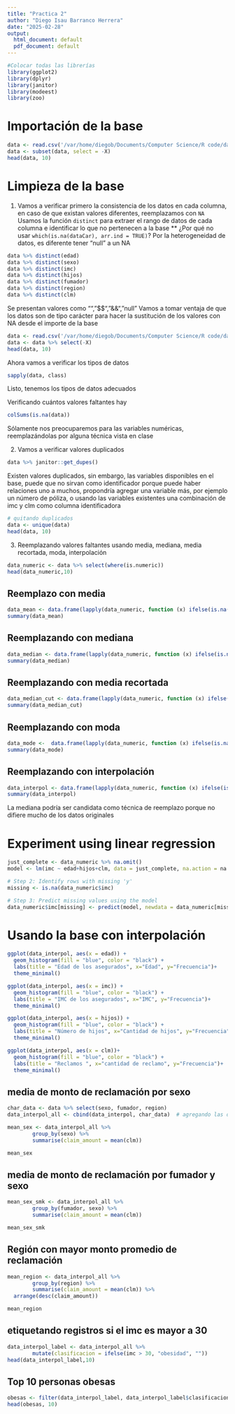 ```yaml
---
title: "Practica 2"
author: "Diego Isau Barranco Herrera"
date: "2025-02-28"
output:
  html_document: default
  pdf_document: default
---
```


```r
#Colocar todas las librerías 
library(ggplot2)
library(dplyr)
library(janitor)
library(modeest)
library(zoo)
```

# Importación de la base

```r
data <- read.csv('/var/home/diegob/Documents/Computer Science/R code/data_prac_2 1.csv')
data <- subset(data, select = -X)
head(data, 10)
```

# Limpieza de la base

1. Vamos a verificar primero la consistencia de los datos en cada columna, en caso de que existan valores diferentes,
reemplazamos con `NA`
Usamos la función `distinct` para extraer el rango de datos de cada columna e identificar lo que no pertenecen a la base
** ¿Por qué no usar `which(is.na(dataCar), arr.ind = TRUE)`? Por la heterogeneidad de datos, es diferente tener "null" a un NA


```r
data %>% distinct(edad)
data %>% distinct(sexo)
data %>% distinct(imc)
data %>% distinct(hijos)
data %>% distinct(fumador)
data %>% distinct(region)
data %>% distinct(clm)


```

Se presentan valores como "", "$$", "&&", "null"
Vamos a tomar ventaja de que los datos son de tipo carácter para hacer la sustitución de los valores con NA desde el importe de la base

```r
data <- read.csv('/var/home/diegob/Documents/Computer Science/R code/data_prac_2 1.csv', na.strings = c("", "$$", "&&", "null", stringsAsFactor = FALSE))
data <- data %>% select(-X)
head(data, 10)
```

Ahora vamos a verificar los tipos de datos

```r
sapply(data, class)
```

Listo, tenemos los tipos de datos adecuados

Verificando cuántos valores faltantes hay

```r
colSums(is.na(data))
```
Sólamente nos preocuparemos para las variables numéricas, reemplazándolas por alguna técnica vista en clase

2. Vamos a verificar valores duplicados

```r
data %>% janitor::get_dupes()
```

Existen valores duplicados, sin embargo, las variables disponibles en el base, puede que no sirvan como identificador
porque puede haber relaciones uno a muchos, propondría agregar una variable más, por ejemplo un número de póliza,
o usando las variables existentes una combinación de imc y clm como columna identificadora

```r
# quitando duplicados
data <- unique(data)
head(data, 10)
```
3. Reemplazando valores faltantes usando media, mediana, media recortada, moda, interpolación

```r
data_numeric <- data %>% select(where(is.numeric))
head(data_numeric,10)
```

## Reemplazo con media

```r
data_mean <- data.frame(lapply(data_numeric, function (x) ifelse(is.na(x), mean(x, na.rm=TRUE), x)))
summary(data_mean)
```
## Reemplazando con mediana

```r
data_median <- data.frame(lapply(data_numeric, function (x) ifelse(is.na(x), median(x, na.rm=TRUE), x)))
summary(data_median)
```

## Reemplazando con media recortada

```r
data_median_cut <- data.frame(lapply(data_numeric, function (x) ifelse(is.na(x), mean(x, na.rm=TRUE, trim = 0.2), x)))
summary(data_median_cut)
```

## Reemplazando con moda

```r
data_mode <-  data.frame(lapply(data_numeric, function (x) ifelse(is.na(x), mfv(x, na_rm=TRUE, trim = 0.1), x)))
summary(data_mode)
```

## Reemplazando con interpolación

```r
data_interpol <- data.frame(lapply(data_numeric, function (x) ifelse(is.na(x), na.approx(x, na.rm=T), x)))
summary(data_interpol)
```

La mediana podría ser candidata como técnica de reemplazo porque no difiere mucho de los datos originales

# Experiment using linear regression

```r
just_complete <- data_numeric %>% na.omit()
model <- lm(imc ~ edad+hijos+clm, data = just_complete, na.action = na.exclude)

# Step 2: Identify rows with missing 'y'
missing <- is.na(data_numeric$imc)

# Step 3: Predict missing values using the model
data_numeric$imc[missing] <- predict(model, newdata = data_numeric[missing, ])
```

# Usando la base con interpolación

```r
ggplot(data_interpol, aes(x = edad)) +
  geom_histogram(fill = "blue", color = "black") +
  labs(title = "Edad de los asegurados", x="Edad", y="Frecuencia")+
  theme_minimal()

ggplot(data_interpol, aes(x = imc)) +
  geom_histogram(fill = "blue", color = "black") +
  labs(title = "IMC de los asegurados", x="IMC", y="Frecuencia")+
  theme_minimal()

ggplot(data_interpol, aes(x = hijos)) +
  geom_histogram(fill = "blue", color = "black") +
  labs(title = "Número de hijos", x="Cantidad de hijos", y="Frecuencia")+
  theme_minimal()

ggplot(data_interpol, aes(x = clm))+
  geom_histogram(fill = "blue", color = "black") +
  labs(title = "Reclamos ", x="cantidad de reclamo", y="Frecuencia")+
  theme_minimal()
```

## media de monto de reclamación por sexo

```r
char_data <- data %>% select(sexo, fumador, region)
data_interpol_all <- cbind(data_interpol, char_data)  # agregando las demás columnas

mean_sex <- data_interpol_all %>%
        group_by(sexo) %>%
        summarise(claim_amount = mean(clm))

mean_sex

```

## media de monto de reclamación por fumador y sexo
```r
mean_sex_smk <- data_interpol_all %>%
        group_by(fumador, sexo) %>%
        summarise(claim_amount = mean(clm))

mean_sex_smk

```

## Región con mayor monto promedio de reclamación
```r
mean_region <- data_interpol_all %>%
        group_by(region) %>%
        summarise(claim_amount = mean(clm)) %>%
  arrange(desc(claim_amount))

mean_region
```

## etiquetando registros si el imc es mayor a 30

```r
data_interpol_label <- data_interpol_all %>%
        mutate(clasificacion = ifelse(imc > 30, "obesidad", ""))
head(data_interpol_label,10)
```

## Top 10 personas obesas

```r
obesas <- filter(data_interpol_label, data_interpol_label$clasificacion=='obesidad') %>% arrange(desc(imc))
head(obesas, 10)
```
